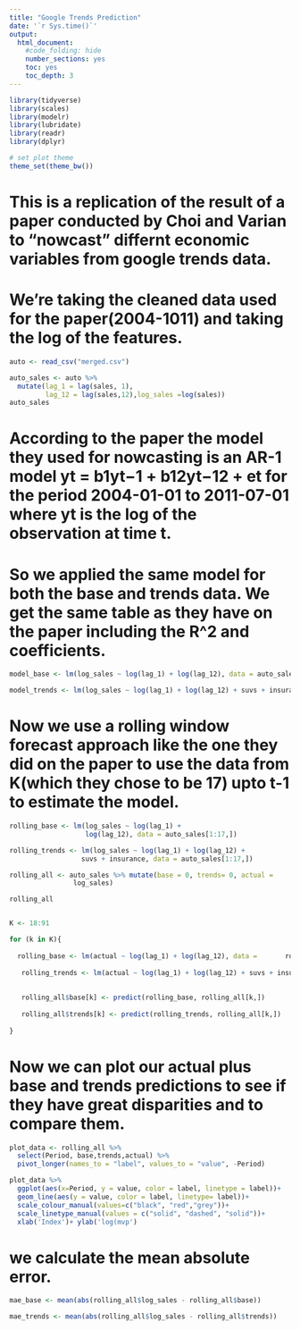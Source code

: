 ---
title: "Google Trends Prediction"
date: '`r Sys.time()`'
output:
  html_document:
    #code_folding: hide
    number_sections: yes
    toc: yes
    toc_depth: 3
---

```{r setup, include=FALSE}
library(tidyverse)
library(scales)
library(modelr)
library(lubridate)
library(readr)
library(dplyr)

# set plot theme
theme_set(theme_bw())
```

# This is a replication of the result of a paper conducted by Choi and Varian to "nowcast" differnt economic variables from google trends data.   

# We're taking the cleaned data used for the paper(2004-1011) and taking the log of the features. 
```{r}
auto <- read_csv("merged.csv")

auto_sales <- auto %>% 
  mutate(lag_1 = lag(sales, 1), 
         lag_12 = lag(sales,12),log_sales =log(sales))
auto_sales

```

# According to the paper the model they used for nowcasting is an  AR-1 model yt = b1yt−1 + b12yt−12 + et for the period 2004-01-01 to 2011-07-01 where yt is the log of the observation at time t.

# So we applied the same model for both the base and trends data. We get the same table as they have on the paper including the R^2 and coefficients.
```{r}
model_base <- lm(log_sales ~ log(lag_1) + log(lag_12), data = auto_sales)

model_trends <- lm(log_sales ~ log(lag_1) + log(lag_12) + suvs + insurance, data = auto_sales)
```


# Now we use a rolling window forecast approach like the one they did on the paper to use the data from K(which they chose to be 17) upto t-1 to estimate the model. 

```{r}
rolling_base <- lm(log_sales ~ log(lag_1) + 
                   log(lag_12), data = auto_sales[1:17,])

rolling_trends <- lm(log_sales ~ log(lag_1) + log(lag_12) + 
                  suvs + insurance, data = auto_sales[1:17,])

rolling_all <- auto_sales %>% mutate(base = 0, trends= 0, actual = 
                log_sales) 

rolling_all


K <- 18:91

for (k in K){
   
  rolling_base <- lm(actual ~ log(lag_1) + log(lag_12), data =       rolling_all[1:k-1,])
   
   rolling_trends <- lm(actual ~ log(lag_1) + log(lag_12) + suvs + insurance, data = rolling_all[1:k-1,])
   
   
   rolling_all$base[k] <- predict(rolling_base, rolling_all[k,]) 
   
   rolling_all$trends[k] <- predict(rolling_trends, rolling_all[k,])
  
}
```


# Now we can plot our actual plus base and trends predictions to see if they have great disparities and to compare them.

```{r}
plot_data <- rolling_all %>% 
  select(Period, base,trends,actual) %>% 
  pivot_longer(names_to = "label", values_to = "value", -Period)

plot_data %>% 
  ggplot(aes(x=Period, y = value, color = label, linetype = label))+  
  geom_line(aes(y = value, color = label, linetype= label))+
  scale_colour_manual(values=c("black", "red","grey"))+          
  scale_linetype_manual(values = c("solid", "dashed", "solid"))+
  xlab('Index')+ ylab('log(mvp')
```

# we calculate the mean absolute error. 
```{r}

mae_base <- mean(abs(rolling_all$log_sales - rolling_all$base))

mae_trends <- mean(abs(rolling_all$log_sales - rolling_all$trends))



```







